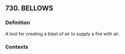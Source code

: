 ## 730. BELLOWS
### Definition
A tool for creating a blast of air to supply a fire with air.

### Contexts


